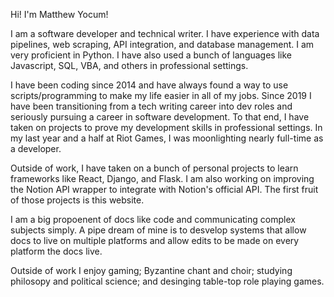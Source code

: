 Hi! I'm Matthew Yocum!

I am a software developer and technical writer. I have experience
with data pipelines, web scraping, API integration, and database
management. I am very proficient in Python. I have also used a bunch
of languages like Javascript, SQL, VBA, and others in professional
settings.

I have been coding since 2014 and have always found a way to use
scripts/programming to make my life easier in all of my jobs. Since
2019 I have been transitioning from a tech writing career into dev
roles and seriously pursuing a career in software development. To
that end, I have taken on projects to prove my development skills
in professional settings. In my last year and a half at Riot Games,
I was moonlighting nearly full-time as a developer.

Outside of work, I have taken on a bunch of personal projects to
learn frameworks like React, Django, and Flask. I am also working
on improving the Notion API wrapper to integrate with Notion's
official API. The first fruit of those projects is this website.

I am a big propoenent of docs like code and communicating complex
subjects simply. A pipe dream of mine is to desvelop systems that
allow docs to live on multiple platforms and allow edits to be made
on every platform the docs live.

Outside of work I enjoy gaming; Byzantine chant and choir; studying
philosopy and political science; and desinging table-top role
playing games.
